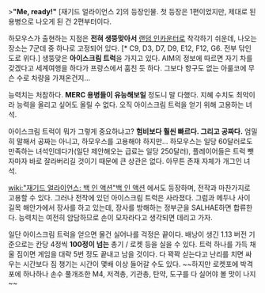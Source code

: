 >'''"Me, ready!"'''
[재기드 얼라이언스 2]의 등장인물. 첫 등장은 1편이었지만, 제대로 된 용병으로 나오게 된 건 2편부터이다.

하모우스가 출현하는 지점은 '''전혀 생뚱맞아서''' [[랜덤 인카운터]]로 착각하기 쉬운데, 나오는 장소는 7군데 중 하나로 고정되어 있다. [* C9, D3, D7, D9, E12, F12, G6. 전부 닦인 도로 위다.] 생뚱맞은 '''아이스크림 트럭'''을 가지고 있다. AIM의 정보에 따르면 자기 차를 갖겠다고 세계여행을 하다가 프랑스에서 훔친 듯 하다. 그보다 항구도 없는 아룰코에 무슨 수로 차량을 가져온건지...

능력치는 처참하다. '''MERC 용병들이 유능해보일''' 정도니 말 다했다. 지혜 수치도 최악이라 능력을 올리고 싶어도 올릴 수 없다. 오직 아이스크림 트럭을 얻기 위해 고용하는 녀석.

아이스크림 트럭이 뭐가 그렇게 중요하냐고? '''험비보다 훨씬 빠르다. 그리고 공짜다.''' 엄밀히 말해서 공짜는 아니고, 하모우스를 고용해야 하지만... 하모우스는 일당 60달러로도 만족하는 녀석인데다가(일단 제안해오는 급료는 일당 250달러), 플레이어들은 트럭 뺏자마자 바로 잘라버리길 것이기 때문에 큰 상관은 없다. 아무튼 존재 자체가 개그인 녀석.

[[wiki:"재기드 얼라이언스: 백 인 액션"백 인 액션]] 에서도 등장하며, 전작과 마찬가지로 고용할 수 있다. 그러나 전작에 있던 아이스크림 트럭은 사라졌다. 그럼과 메두나 사이 길목 해안가에서 장사를 하고 있는데, 장사를 방해하는 정부군을 SALHAE하면 합류한다. 능력치는 여전히 암담하므로 손이 모자라다고 생각되면 데리고 가자.

일단 아이스크림 트럭을 얻으면 물건 실어나를 걱정은 끝이다. 배낭이 생긴 1.13 버전 기준으로는 칸당 4정씩 '''100정이 넘는''' 총기 / 로켓 등을 실을 수 있다. 트럭 하나를 가득 채울 짐이면 게임을 대략 5번 정도 끝내고 남을 것이다. 다 꽉꽉 싣는다고 난리를 치면 싸우는 시간보다 짐 챙기는 시간이 몇배 이상 들어갈 수도 있다. ~~하지만 로켓포에 박격포에 하나하나 손수 풀개조한 M4, 저격총, 기관총, 탄약, 도구를 다 실어야 볼 맛이 나지~~
